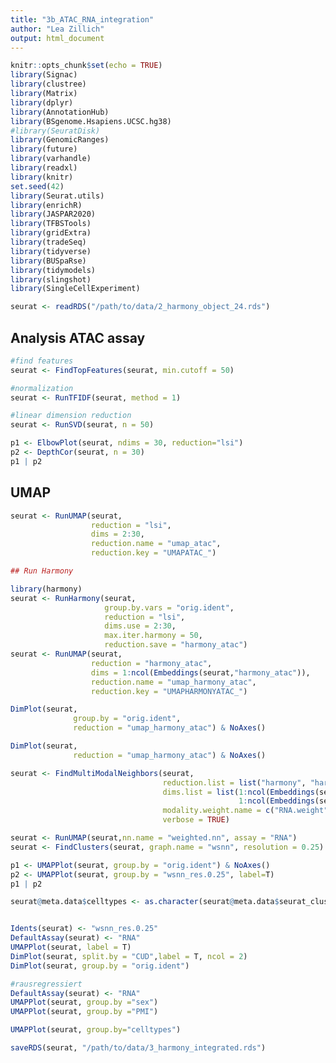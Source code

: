 ```yaml
---
title: "3b_ATAC_RNA_integration"
author: "Lea Zillich"
output: html_document
---
```



```r
knitr::opts_chunk$set(echo = TRUE)
library(Signac)
library(clustree)
library(Matrix)
library(dplyr)
library(AnnotationHub)
library(BSgenome.Hsapiens.UCSC.hg38)
#library(SeuratDisk)
library(GenomicRanges)
library(future)
library(varhandle)
library(readxl)
library(knitr)
set.seed(42)
library(Seurat.utils)
library(enrichR)
library(JASPAR2020)
library(TFBSTools)
library(gridExtra)
library(tradeSeq)
library(tidyverse)
library(BUSpaRse)
library(tidymodels)
library(slingshot)
library(SingleCellExperiment)
```


```r
seurat <- readRDS("/path/to/data/2_harmony_object_24.rds")
```

## Analysis ATAC assay


```r
#find features
seurat <- FindTopFeatures(seurat, min.cutoff = 50)

#normalization
seurat <- RunTFIDF(seurat, method = 1)

#linear dimension reduction
seurat <- RunSVD(seurat, n = 50)

p1 <- ElbowPlot(seurat, ndims = 30, reduction="lsi")
p2 <- DepthCor(seurat, n = 30)
p1 | p2

```



## UMAP

```r
seurat <- RunUMAP(seurat,
                  reduction = "lsi",
                  dims = 2:30,
                  reduction.name = "umap_atac",
                  reduction.key = "UMAPATAC_")

```




```r
## Run Harmony

library(harmony)
seurat <- RunHarmony(seurat,
                     group.by.vars = "orig.ident",
                     reduction = "lsi",
                     dims.use = 2:30,
                     max.iter.harmony = 50,
                     reduction.save = "harmony_atac")
seurat <- RunUMAP(seurat,
                  reduction = "harmony_atac",
                  dims = 1:ncol(Embeddings(seurat,"harmony_atac")),
                  reduction.name = "umap_harmony_atac",
                  reduction.key = "UMAPHARMONYATAC_")

DimPlot(seurat,
              group.by = "orig.ident",
              reduction = "umap_harmony_atac") & NoAxes()

DimPlot(seurat,
              reduction = "umap_harmony_atac") & NoAxes()

```


```r
seurat <- FindMultiModalNeighbors(seurat,
                                  reduction.list = list("harmony", "harmony_atac"),
                                  dims.list = list(1:ncol(Embeddings(seurat,"harmony")),
                                                   1:ncol(Embeddings(seurat,"harmony_atac"))),
                                  modality.weight.name = c("RNA.weight","ATAC.weight"),
                                  verbose = TRUE)

seurat <- RunUMAP(seurat,nn.name = "weighted.nn", assay = "RNA")
seurat <- FindClusters(seurat, graph.name = "wsnn", resolution = 0.25)

p1 <- UMAPPlot(seurat, group.by = "orig.ident") & NoAxes()
p2 <- UMAPPlot(seurat, group.by = "wsnn_res.0.25", label=T)
p1 | p2 

seurat@meta.data$celltypes <- as.character(seurat@meta.data$seurat_clusters)


Idents(seurat) <- "wsnn_res.0.25"
DefaultAssay(seurat) <- "RNA"
UMAPPlot(seurat, label = T)
DimPlot(seurat, split.by = "CUD",label = T, ncol = 2)
DimPlot(seurat, group.by = "orig.ident")
```


```r
#rausregressiert
DefaultAssay(seurat) <- "RNA"
UMAPPlot(seurat, group.by ="sex")
UMAPPlot(seurat, group.by ="PMI")

UMAPPlot(seurat, group.by="celltypes")
```


```r
saveRDS(seurat, "/path/to/data/3_harmony_integrated.rds")
```

